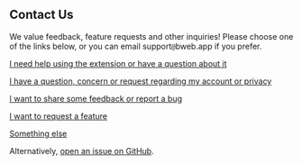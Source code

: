 
<Layout mdx title='Support' coloredLinks>

## Contact Us

We value feedback, feature requests and other inquiries! Please choose one of the links below, or you can email support<code>&#64;</code>bweb.app if you prefer.

[I need help using the extension or have a question about it](https://docs.google.com/forms/d/e/1FAIpQLSdEzU0cj7IDjyfi9SS8CyG2-g81Ju4UEfnjBIEWH4QBsJD-Ww/viewform?usp=pp_url&entry.1309301871=I+need+help+using+the+extension+or+have+a+question+about+it)

[I have a question, concern or request regarding my account or privacy](https://docs.google.com/forms/d/e/1FAIpQLSdEzU0cj7IDjyfi9SS8CyG2-g81Ju4UEfnjBIEWH4QBsJD-Ww/viewform?usp=pp_url&entry.1309301871=I+have+a+question,+concern+or+request+regarding+my+account+or+privacy)

[I want to share some feedback or report a bug](https://docs.google.com/forms/d/e/1FAIpQLSdEzU0cj7IDjyfi9SS8CyG2-g81Ju4UEfnjBIEWH4QBsJD-Ww/viewform?usp=pp_url&entry.1309301871=I+want+to+share+some+feedback+or+report+a+bug)

[I want to request a feature](https://docs.google.com/forms/d/e/1FAIpQLSdEzU0cj7IDjyfi9SS8CyG2-g81Ju4UEfnjBIEWH4QBsJD-Ww/viewform?usp=pp_url&entry.1309301871=I+want+to+request+a+feature)

[Something else](https://docs.google.com/forms/d/e/1FAIpQLSdEzU0cj7IDjyfi9SS8CyG2-g81Ju4UEfnjBIEWH4QBsJD-Ww/viewform?usp=pp_url&entry.1309301871=Something+else)

Alternatively, [open an issue on GitHub](https://github.com/Simply-Synonyms/simply-synonyms/issues/new).

</Layout>
